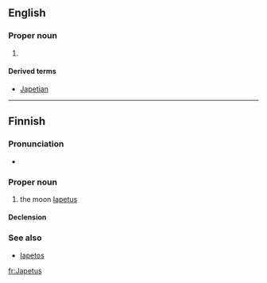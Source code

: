 ==English==

===Proper noun===
{{en-proper noun}}

# {{alternative spelling of|Iapetus}}

====Derived terms====
* [[Japetian]]

----

==Finnish==
{{wikipedia|lang=fi}}

===Pronunciation===
* {{hyphenation|Ja|pe|tus|lang=fi}}

===Proper noun===
{{fi-noun|proper=true}}

# {{context|astronomy|lang=fi}} the moon [[Iapetus]]

====Declension====
{{fi-decl-vastaus|n=sg|Japetu|a}}

===See also===
* [[Iapetos]]

[[fr:Japetus]]
